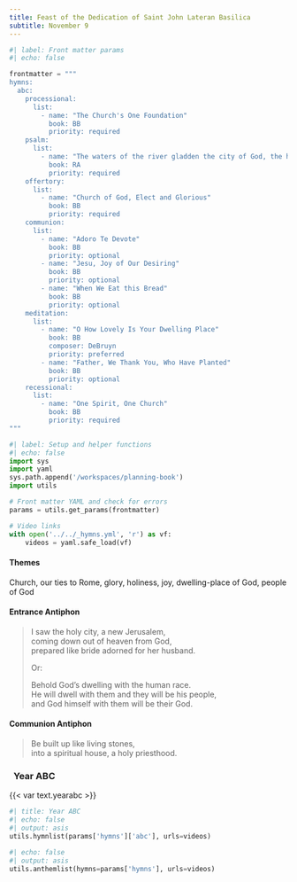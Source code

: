 ```yaml
---
title: Feast of the Dedication of Saint John Lateran Basilica
subtitle: November 9
---
```


```python
#| label: Front matter params
#| echo: false

frontmatter = """
hymns:
  abc:
    processional:
      list:
        - name: "The Church's One Foundation"
          book: BB
          priority: required
    psalm:
      list:
        - name: "The waters of the river gladden the city of God, the holy dwelling of the Most High."
          book: RA
          priority: required
    offertory:
      list:
        - name: "Church of God, Elect and Glorious"
          book: BB
          priority: required
    communion:
      list:
        - name: "Adoro Te Devote"
          book: BB
          priority: optional
        - name: "Jesu, Joy of Our Desiring"
          book: BB
          priority: optional
        - name: "When We Eat this Bread"
          book: BB
          priority: optional
    meditation:
      list:
        - name: "O How Lovely Is Your Dwelling Place"
          book: BB
          composer: DeBruyn
          priority: preferred
        - name: "Father, We Thank You, Who Have Planted"
          book: BB
          priority: optional
    recessional:
      list:
        - name: "One Spirit, One Church"
          book: BB
          priority: required
"""
```

```python
#| label: Setup and helper functions
#| echo: false
import sys
import yaml
sys.path.append('/workspaces/planning-book')
import utils

# Front matter YAML and check for errors
params = utils.get_params(frontmatter)

# Video links
with open('../../_hymns.yml', 'r') as vf:
    videos = yaml.safe_load(vf)
```

:::  {.red}
#### **Themes**
:::

Church, our ties to Rome, glory, holiness, joy, dwelling-place of God, people of God

:::  {.red}
#### **Entrance Antiphon**
:::

> I saw the holy city, a new Jerusalem,  
> coming down out of heaven from God,  
> prepared like bride adorned for her husband.  
>  
> [Or:]{.red}  
> 
> Behold God's dwelling with the human race.  
> He will dwell with them and they will be his people,  
> and God himself with them will be their God.

:::  {.red}
#### **Communion Antiphon**
:::

> Be built up like living stones,  
> into a spiritual house, a holy priesthood.

::: {.titlered}
### &nbsp; Year ABC
:::
{{< var text.yearabc >}}

```python
#| title: Year ABC
#| echo: false
#| output: asis
utils.hymnlist(params['hymns']['abc'], urls=videos)
```


```python
#| echo: false
#| output: asis
utils.anthemlist(hymns=params['hymns'], urls=videos)
```
